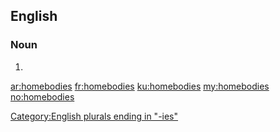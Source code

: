 ==English==

===Noun===
{{head|en}}

# {{plural of|homebody}}

[[Category:English plurals ending in "-ies"]]

[[ar:homebodies]]
[[fr:homebodies]]
[[ku:homebodies]]
[[my:homebodies]]
[[no:homebodies]]